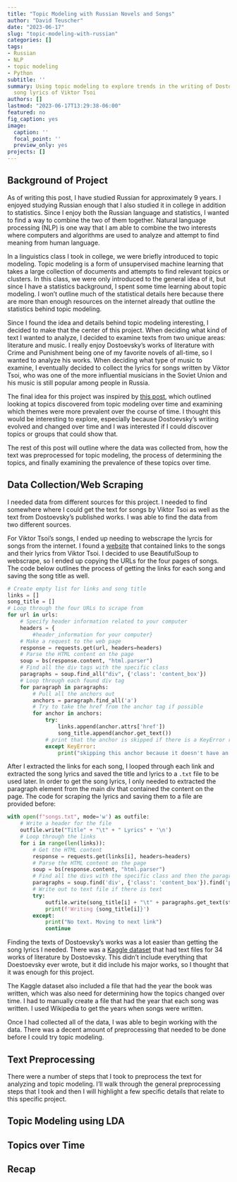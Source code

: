 ```yaml
---
title: "Topic Modeling with Russian Novels and Songs"
author: "David Teuscher"
date: "2023-06-17"
slug: "topic-modeling-with-russian"
categories: []
tags:
- Russian
- NLP
- topic modeling
- Python
subtitle: ''
summary: Using topic modeling to explore trends in the writing of Dostoevsky and the
  song lyrics of Viktor Tsoi
authors: []
lastmod: "2023-06-17T13:29:38-06:00"
featured: no
fig_caption: yes
image:
  caption: ''
  focal_point: ''
  preview_only: yes
projects: []
---
```


## Background of Project

As of writing this post, I have studied Russian for approximately 9 years. I enjoyed studying Russian enough that I also studied it in college in addition to statistics. Since I enjoy both the Russian language and statistics, I wanted to find a way to combine the two of them together. Natural language processing (NLP) is one way that I am able to combine the two interests where computers and algorithms are used to analyze and attempt to find meaning from human language.

In a linguistics class I took in college, we were briefly introduced to topic modeling. Topic modeling is a form of unsupervised machine learning that takes a large collection of documents and attempts to find relevant topics or clusters. In this class, we were only introduced to the general idea of it, but since I have a statistics background, I spent some time learning about topic modeling. I won't outline much of the statistical details here because there are more than enough resources on the internet already that outline the statistics behind topic modeling. 

Since I found the idea and details behind topic modeling interesting, I decided to make that the center of this project. When deciding what kind of text I wanted to analyze, I decided to examine texts from two unique areas: literature and music. I really enjoy Dostoevsky's works of literature with Crime and Punishment being one of my favorite novels of all-time, so I wanted to analyze his works. When deciding what type of music to examine, I eventually decided to collect the lyrics for songs written by Viktor Tsoi, who was one of the more influential musicians in the Soviet Union and his music is still popular among people in Russia. 

The final idea for this project was inspired by [this post](https://medium.com/the-die-is-forecast/topic-modeling-as-osint-exploring-russian-presidential-speech-topics-over-time-ad6018286d37), which outlined looking at topics discovered from topic modeling over time and examining which themes were more prevalent over the course of time. I thought this would be interesting to explore, especially because Dostoevsky's writing evolved and changed over time and I was interested if I could discover topics or groups that could show that. 

The rest of this post will outline where the data was collected from, how the text was preprocessed for topic modeling, the process of determining the topics, and finally examining the prevalence of these topics over time.  

## Data Collection/Web Scraping

I needed data from different sources for this project. I needed to find somewhere where I could get the text for songs by Viktor Tsoi as well as the text from Dostoevsky's published works. I was able to find the data from two different sources. 

For Viktor Tsoi's songs, I ended up needing to webscrape the lyrcis for songs from the internet. I found a [website](https://lyric-text.ru/viktor-tsoy/) that contained links to the songs and their lyrics from Viktor Tsoi. I decided to use BeautifulSoup to webscrape, so I ended up copying the URLs for the four pages of songs. The code below outlines the process of getting the links for each song and saving the song title as well. 
```python
# Create empty list for links and song title
links = []
song_title = []
# Loop through the four URLs to scrape from
for url in urls:
    # Specify header information related to your computer
    headers = {
        #header_information for your computer}
    # Make a request to the web page
    response = requests.get(url, headers=headers)
    # Parse the HTML content on the page
    soup = bs(response.content, "html.parser")
    # Find all the div tags with the specific class
    paragraphs = soup.find_all("div", {'class': 'content_box'})
    # Loop through each found div tag
    for paragraph in paragraphs:
        # Pull all the anchors out
        anchors = paragraph.find_all('a')
        # Try to take the href from the anchor tag if possible
        for anchor in anchors:
            try:
                links.append(anchor.attrs['href'])
                song_title.append(anchor.get_text())
            # print that the anchor is skipped if there is a KeyError resulting from no href attribute
            except KeyError:
                print("skipping this anchor because it doesn't have an href attribute")
```

After I extracted the links for each song, I looped through each link and extracted the song lyrics and saved the title and lyrics to a `.txt` file to be used later. In order to get the song lyrics, I only needed to extracted the paragraph element from the main div that contained the content on the page. The code for scraping the lyrics and saving them to a file are provided before: 

```python
with open(f"songs.txt", mode='w') as outfile:
    # Write a header for the file
    outfile.write("Title" + "\t" + " Lyrics" + '\n')
    # Loop through the links
    for i in range(len(links)):
        # Get the HTML content
        response = requests.get(links[i], headers=headers)
        # Parse the HTML content on the page
        soup = bs(response.content, "html.parser")
        # Find all the divs with the specific class and then the paragraph inside
        paragraphs = soup.find('div', {'class': 'content_box'}).find('p')
        # Write out to text file if there is text
        try:
            outfile.write(song_title[i] + "\t" + paragraphs.get_text(strip=True) + '\n')
            print(f'Writing {song_title[i]}')
        except:
            print("No text. Moving to next link")
            continue
```

Finding the texts of Dostoevsky's works was a lot easier than getting the song lyrics I needed. There was a [Kaggle dataset](https://www.kaggle.com/datasets/d0rj3228/russian-literature/data) that had text files for 34 works of literature by Dostoevsky. This didn't include everything that Doestoevsky ever wrote, but it did include his major works, so I thought that it was enough for this project. 

The Kaggle dataset also included a file that had the year the book was written, which was also need for determining how the topics changed over time. I had to manually create a file that had the year that each song was written. I used Wikipedia to get the years when songs were written. 

Once I had collected all of the data, I was able to begin working with the data. There was a decent amount of preprocessing that needed to be done before I could try topic modeling. 

## Text Preprocessing

There were a number of steps that I took to preprocess the text for analyzing and topic modeling. I'll walk through the general preprocessing steps that I took and then I will highlight a few specific details that relate to this specific project. 

## Topic Modeling using LDA

## Topics over Time

## Recap
